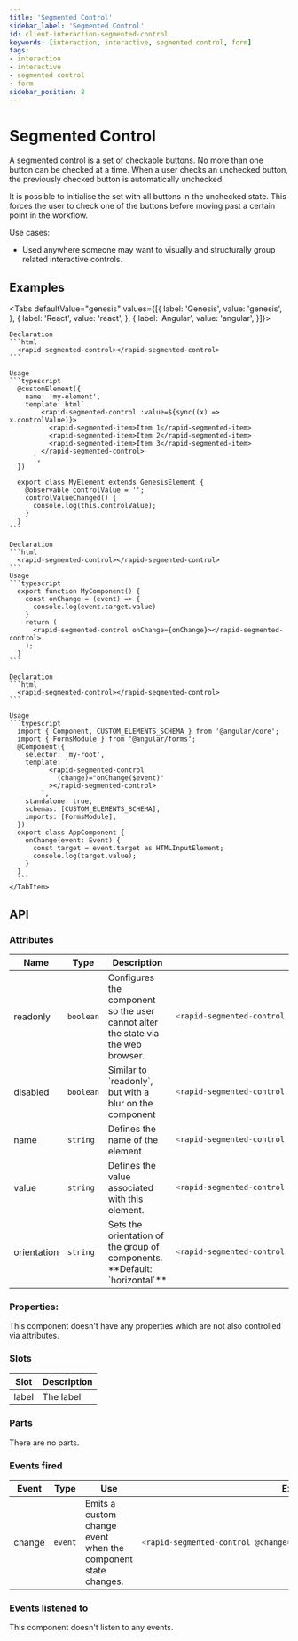```yaml
---
title: 'Segmented Control'
sidebar_label: 'Segmented Control'
id: client-interaction-segmented-control
keywords: [interaction, interactive, segmented control, form]
tags:
- interaction
- interactive
- segmented control
- form
sidebar_position: 8
---
```



# Segmented Control

A segmented control is a set of checkable buttons. No more than one button can be checked at a time. When a user checks an unchecked button, the previously checked button is automatically unchecked.

It is possible to initialise the set with all buttons in the unchecked state. This forces the user to check one of the buttons before moving past a certain point in the workflow.

Use cases:
* Used anywhere someone may want to visually and structurally group related interactive controls.

## Examples

<SegmentedControlDemo />

<Tabs defaultValue="genesis" values={[{ label: 'Genesis', value: 'genesis', }, { label: 'React', value: 'react', }, { label: 'Angular', value: 'angular', }]}>

  <TabItem value="genesis">

    Declaration
    ```html
      <rapid-segmented-control></rapid-segmented-control>
    ```

    Usage
    ```typescript
      @customElement({
        name: 'my-element',
        template: html`
            <rapid-segmented-control :value=${sync((x) => x.controlValue)}>
              <rapid-segmented-item>Item 1</rapid-segmented-item>
              <rapid-segmented-item>Item 2</rapid-segmented-item>
              <rapid-segmented-item>Item 3</rapid-segmented-item>
            </rapid-segmented-control>
          `,
      })

      export class MyElement extends GenesisElement {
        @observable controlValue = '';
        controlValueChanged() {
          console.log(this.controlValue);
        }
      }
    ```

  </TabItem>
  <TabItem value="react">

    Declaration
    ```html
      <rapid-segmented-control></rapid-segmented-control>
    ```
    Usage
    ```typescript
      export function MyComponent() {
        const onChange = (event) => {
          console.log(event.target.value)
        }
        return (
          <rapid-segmented-control onChange={onChange}></rapid-segmented-control>
        );
      }
    ```
  </TabItem>
  <TabItem value="angular">

    Declaration
    ```html
      <rapid-segmented-control></rapid-segmented-control>
    ```

    Usage
    ```typescript
      import { Component, CUSTOM_ELEMENTS_SCHEMA } from '@angular/core';
      import { FormsModule } from '@angular/forms';
      @Component({
        selector: 'my-root',
        template: `
              <rapid-segmented-control
                (change)="onChange($event)"
              ></rapid-segmented-control>
            `,
        standalone: true,
        schemas: [CUSTOM_ELEMENTS_SCHEMA],
        imports: [FormsModule],
      })
      export class AppComponent {
        onChange(event: Event) {
          const target = event.target as HTMLInputElement;
          console.log(target.value);
        }
      }
      ```
    </TabItem>
  </Tabs>

## API

### Attributes
<table>
  <thead><tr><th>Name</th><th>Type</th><th>Description</th><th>Example</th></tr></thead>
  <tbody>
    <tr>
      <td>readonly</td>
      <td><code>boolean</code></td>
      <td>Configures the component so the user cannot alter the state via the web browser.</td>
<td>

```typescript
<rapid-segmented-control readonly>
```

</td>
    </tr>
    <tr>
      <td>disabled</td>
      <td><code>boolean</code></td>
      <td>Similar to `readonly`, but with a blur on the component</td>
<td>

```typescript
<rapid-segmented-control disabled>
```

</td>
    </tr>
    <tr>
      <td>name</td>
      <td><code>string</code></td>
      <td>Defines the name of the element</td>
<td>

```typescript
<rapid-segmented-control name="componentName">
```

</td>
    </tr>
    <tr>
      <td>value</td>
      <td><code>string</code></td>
      <td>Defines the value associated with this element.</td>
<td>

```typescript
<rapid-segmented-control value=${sync((x) => x.controlValue)}>
```

</td>
    </tr>
    <tr>
      <td>orientation</td>
      <td><code>string</code></td>
      <td>Sets the orientation of the group of components. **Default: `horizontal`**</td>
<td>

```typescript
<rapid-segmented-control orientation="vertical">
```

</td>
    </tr>
  </tbody>
</table>

### Properties:

This component doesn't have any properties which are not also controlled via attributes.

### Slots

| Slot | Description |
|---|---|
| label | The label |

### Parts
There are no parts.

### Events fired

<table>
  <thead><tr><th>Event</th><th>Type</th><th>Use</th><th>Example</th></tr></thead>
  <tbody>
  <tr>
    <td>change</td>
    <td><code>event</code></td>
    <td>Emits a custom change event when the component state changes.</td>
<td>

```typescript
<rapid-segmented-control @change="${(x) => x.myChangeHandler(event)}">
```

</td>
  </tr>
  </tbody>
</table>


### Events listened to
This component doesn't listen to any events.

